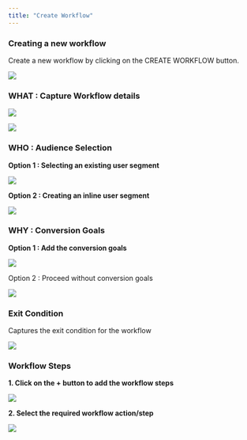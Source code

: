 ```yaml
---
title: "Create Workflow"
---
```



### Creating a new workflow

Create a new workflow by clicking on the CREATE WORKFLOW button.

![](/images/wf/wf-1.png)

### WHAT : Capture Workflow details

![](/images/wf/wf-2.png)

![](/images/wf/wf-3.png)

### WHO : Audience Selection

**Option 1 : Selecting an existing user segment**

![](/images/wf/wf-4.png)

**Option 2 : Creating an inline user segment**

![](/images/wf/wf-5.png)

### WHY : Conversion Goals 

**Option 1 : Add the conversion goals**

![](/images/wf/wf-8.png)

Option 2 : Proceed without conversion goals

![](/images/wf/wf-7.png)

### Exit Condition

Captures the exit condition for the workflow

![](/images/wf/wf-9.png)

### Workflow Steps

**1. Click on the + button to add the workflow steps**

![](/images/wf/wf-10.png)

**2. Select the required workflow action/step**

![](/images/wf/wf-11.png)


